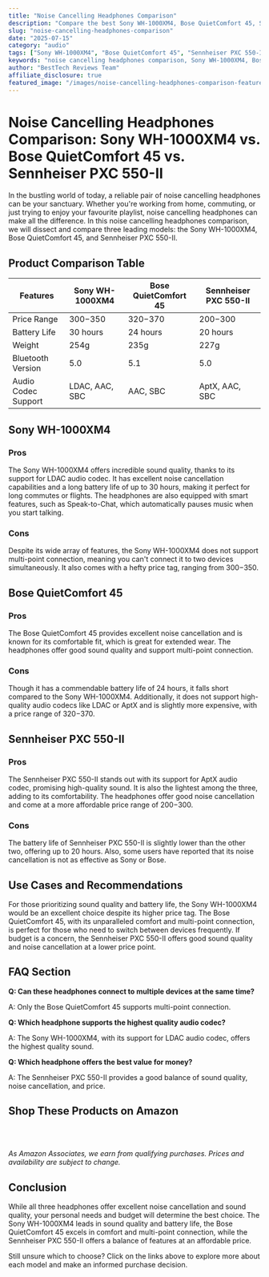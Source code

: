 ```yaml
---
title: "Noise Cancelling Headphones Comparison"
description: "Compare the best Sony WH-1000XM4, Bose QuietComfort 45, Sennheiser PXC 550-II and more. Find the perfect audio with our detailed reviews and recommendations."
slug: "noise-cancelling-headphones-comparison"
date: "2025-07-15"
category: "audio"
tags: ["Sony WH-1000XM4", "Bose QuietComfort 45", "Sennheiser PXC 550-II"]
keywords: "noise cancelling headphones comparison, Sony WH-1000XM4, Bose QuietComfort 45, Sennheiser PXC 550-II"
author: "BestTech Reviews Team"
affiliate_disclosure: true
featured_image: "/images/noise-cancelling-headphones-comparison-featured.jpg"
---
```


# Noise Cancelling Headphones Comparison: <ProductLink productName="Sony WH-1000XM4" asin="B0863TXGM3">Sony WH-1000XM4</ProductLink> vs. Bose QuietComfort 45 vs. Sennheiser PXC 550-II

In the bustling world of today, a reliable pair of noise cancelling headphones can be your sanctuary. Whether you're working from home, commuting, or just trying to enjoy your favourite playlist, noise cancelling headphones can make all the difference. In this noise cancelling headphones comparison, we will dissect and compare three leading models: the <ProductLink productName="Sony WH-1000XM4" asin="B0863TXGM3">Sony WH-1000XM4</ProductLink>, Bose QuietComfort 45, and Sennheiser PXC 550-II. 

## Product Comparison Table

| Features | <ProductLink productName="Sony WH-1000XM4" asin="B0863TXGM3">Sony WH-1000XM4</ProductLink> | Bose QuietComfort 45 | Sennheiser PXC 550-II |
|---|---|---|---|
| Price Range | $300-$350 | $320-$370 | $200-$300 |
| Battery Life | 30 hours | 24 hours | 20 hours |
| Weight | 254g | 235g | 227g |
| Bluetooth Version | 5.0 | 5.1 | 5.0 |
| Audio Codec Support | LDAC, AAC, SBC | AAC, SBC | AptX, AAC, SBC |

## <ProductLink productName="Sony WH-1000XM4" asin="B0863TXGM3">Sony WH-1000XM4</ProductLink>

### Pros
The <ProductLink productName="Sony WH-1000XM4" asin="B0863TXGM3">Sony WH-1000XM4</ProductLink> offers incredible sound quality, thanks to its support for LDAC audio codec. It has excellent noise cancellation capabilities and a long battery life of up to 30 hours, making it perfect for long commutes or flights. The headphones are also equipped with smart features, such as Speak-to-Chat, which automatically pauses music when you start talking.

### Cons
Despite its wide array of features, the <ProductLink productName="Sony WH-1000XM4" asin="B0863TXGM3">Sony WH-1000XM4</ProductLink> does not support multi-point connection, meaning you can't connect it to two devices simultaneously. It also comes with a hefty price tag, ranging from $300-$350.

## <ProductLink productName="Bose QuietComfort 45">Bose QuietComfort 45</ProductLink>

### Pros
The <ProductLink productName="Bose QuietComfort 45">Bose QuietComfort 45</ProductLink> provides excellent noise cancellation and is known for its comfortable fit, which is great for extended wear. The headphones offer good sound quality and support multi-point connection. 

### Cons
Though it has a commendable battery life of 24 hours, it falls short compared to the <ProductLink productName="Sony WH-1000XM4" asin="B0863TXGM3">Sony WH-1000XM4</ProductLink>. Additionally, it does not support high-quality audio codecs like LDAC or AptX and is slightly more expensive, with a price range of $320-$370.

## <ProductLink productName="Sennheiser PXC 550-II">Sennheiser PXC 550-II</ProductLink>

### Pros
The <ProductLink productName="Sennheiser PXC 550-II">Sennheiser PXC 550-II</ProductLink> stands out with its support for AptX audio codec, promising high-quality sound. It is also the lightest among the three, adding to its comfortability. The headphones offer good noise cancellation and come at a more affordable price range of $200-$300.

### Cons
The battery life of <ProductLink productName="Sennheiser PXC 550-II">Sennheiser PXC 550-II</ProductLink> is slightly lower than the other two, offering up to 20 hours. Also, some users have reported that its noise cancellation is not as effective as Sony or Bose.

## Use Cases and Recommendations

For those prioritizing sound quality and battery life, the <ProductLink productName="Sony WH-1000XM4" asin="B0863TXGM3">Sony WH-1000XM4</ProductLink> would be an excellent choice despite its higher price tag. The Bose QuietComfort 45, with its unparalleled comfort and multi-point connection, is perfect for those who need to switch between devices frequently. If budget is a concern, the <ProductLink productName="Sennheiser PXC 550-II">Sennheiser PXC 550-II</ProductLink> offers good sound quality and noise cancellation at a lower price point.

## FAQ Section

**Q: Can these headphones connect to multiple devices at the same time?**

A: Only the Bose QuietComfort 45 supports multi-point connection.

**Q: Which headphone supports the highest quality audio codec?**

A: The Sony WH-1000XM4, with its support for LDAC audio codec, offers the highest quality sound.

**Q: Which headphone offers the best value for money?**

A: The Sennheiser PXC 550-II provides a good balance of sound quality, noise cancellation, and price.


## Shop These Products on Amazon

<div style="display: flex; gap: 1rem; flex-wrap: wrap; margin: 2rem 0;">
  <AmazonButton productName="Sony WH-1000XM4" asin="B0863TXGM3" />
  <AmazonButton productName="Bose QuietComfort 45" />
  <AmazonButton productName="Sennheiser PXC 550-II" />
</div>

*As Amazon Associates, we earn from qualifying purchases. Prices and availability are subject to change.*

## Conclusion

While all three headphones offer excellent noise cancellation and sound quality, your personal needs and budget will determine the best choice. The <ProductLink productName="Sony WH-1000XM4" asin="B0863TXGM3">Sony WH-1000XM4</ProductLink> leads in sound quality and battery life, the Bose QuietComfort 45 excels in comfort and multi-point connection, while the <ProductLink productName="Sennheiser PXC 550-II">Sennheiser PXC 550-II</ProductLink> offers a balance of features at an affordable price. 

Still unsure which to choose? Click on the links above to explore more about each model and make an informed purchase decision.